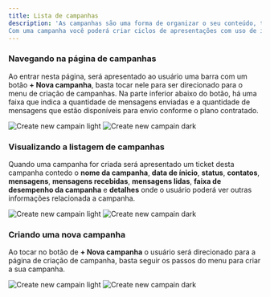 ```yaml
---
title: Lista de campanhas
description: 'As campanhas são uma forma de organizar o seu conteúdo, tais como marketing de produtos, items, mídia e apresentação de ofertas em um único lugar. 
Com uma campanha você poderá criar ciclos de apresentações com uso de imagens, links, áudios e videos e disponibilizar para um conjunto de contatos específicos.'
---
```


### Navegando na página de campanhas

Ao entrar nesta página, será apresentado ao usuário uma barra com um botão **+ Nova campanha**, basta tocar nele para ser direcionado para o menu de criação de campanhas.
Na parte inferior abaixo do botão, há uma faixa que indica a quantidade de mensagens enviadas e a quantidade de mensagens que estão disponíveis para envio conforme o plano contratado.

<Frame>
  <img
    className="block dark:hidden"
    src="/images/campain/campain-top-button-light.png"
    alt="Create new campain light"
  />
  <img
    className="hidden dark:block"
    src="/images/campain/campain-top-button-dark.png"
    alt="Create new campain dark"
  />
</Frame> 

### Visualizando a listagem de campanhas

Quando uma campanha for criada será apresentado um ticket desta campanha contedo o **nome da campanha**, **data de ínicio**, **status**, **contatos**, **mensagens**, **mensagens recebidas**, **mensagens lidas**, **faixa de desempenho da campanha** e **detalhes** onde o usuário poderá ver outras informações relacionada a campanha.

<Frame>
  <img
    className="block dark:hidden"
    src="/images/campain/campain-ticket-light.png"
    alt="Create new campain light"
  />
  <img
    className="hidden dark:block"
    src="/images/campain/campain-ticket-dark.png"
    alt="Create new campain dark"
  />
</Frame>

### Criando uma nova campanha

Ao tocar no botão de **+ Nova campanha** o usuário será direcionado para a página de criação de campanha, basta seguir os passos do menu para criar a sua campanha.

<Frame>
  <img
    className="block dark:hidden"
    src="/images/campain/create-new-campain-light.png"
    alt="Create new campain light"
  />
  <img
    className="hidden dark:block"
    src="/images/campain/create-new-campain-dark.png"
    alt="Create new campain dark"
  />
</Frame> 